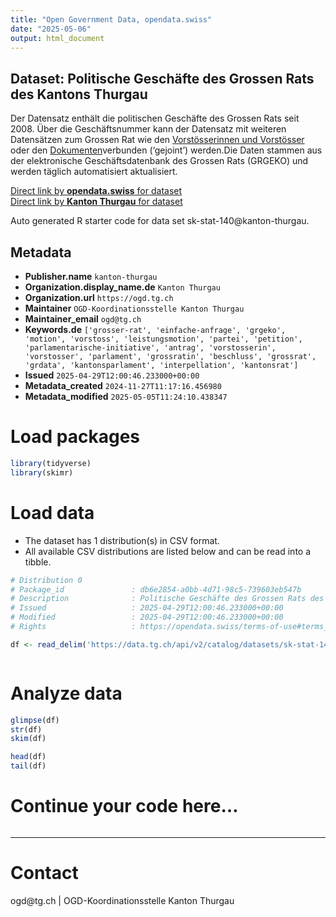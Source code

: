 ```yaml
---
title: "Open Government Data, opendata.swiss"
date: "2025-05-06"
output: html_document
---
```


## Dataset: Politische Geschäfte des Grossen Rats des Kantons Thurgau

Der Datensatz enthält die politischen Geschäfte des Grossen Rats seit 2008. Über die Geschäftsnummer kann der Datensatz mit weiteren Datensätzen zum Grossen Rat wie den [Vorstösserinnen und Vorstösser](https://data.tg.ch/explore/dataset/sk-stat-141/information/) oder den [Dokumenten ](https://data.tg.ch/explore/dataset/sk-stat-139/information/)verbunden ('gejoint') werden.Die Daten stammen aus der elektronische Geschäftsdatenbank des Grossen Rats (GRGEKO) und werden täglich automatisiert aktualisiert.

[Direct link by **opendata.swiss** for dataset](https://opendata.swiss/de/dataset/politische-geschafte-des-grossen-rats-des-kantons-thurgau)<br>
[Direct link by **Kanton Thurgau** for dataset](https://data.tg.ch/explore/dataset/sk-stat-140/)

Auto generated R starter code for data set sk-stat-140@kanton-thurgau.

## Metadata

- **Publisher.name** `kanton-thurgau`
- **Organization.display_name.de** `Kanton Thurgau`
- **Organization.url** `https://ogd.tg.ch`
- **Maintainer** `OGD-Koordinationsstelle Kanton Thurgau`
- **Maintainer_email** `ogd@tg.ch`
- **Keywords.de** `['grosser-rat', 'einfache-anfrage', 'grgeko', 'motion', 'vorstoss', 'leistungsmotion', 'partei', 'petition', 'parlamentarische-initiative', 'antrag', 'vorstosserin', 'vorstosser', 'parlament', 'grossratin', 'beschluss', 'grossrat', 'grdata', 'kantonsparlament', 'interpellation', 'kantonsrat']`
- **Issued** `2025-04-29T12:00:46.233000+00:00`
- **Metadata_created** `2024-11-27T11:17:16.456980`
- **Metadata_modified** `2025-05-05T11:24:10.438347`


# Load packages

```r

library(tidyverse)
library(skimr)

```

# Load data

-   The dataset has 1 distribution(s) in CSV format.
-   All available CSV distributions are listed below and can be read into a tibble.

```r

# Distribution 0
# Package_id               : db6e2854-a0bb-4d71-98c5-739603eb547b
# Description              : Politische Geschäfte des Grossen Rats des Kantons Thurgau (csv)
# Issued                   : 2025-04-29T12:00:46.233000+00:00
# Modified                 : 2025-04-29T12:00:46.233000+00:00
# Rights                   : https://opendata.swiss/terms-of-use#terms_by

df <- read_delim('https://data.tg.ch/api/v2/catalog/datasets/sk-stat-140/exports/csv?use_labels=true')



```

# Analyze data

```r

glimpse(df)
str(df)
skim(df)

head(df)
tail(df)

```

# Continue your code here...

```r

```

------------------------------------------------------------------------

# Contact

ogd@tg.ch | OGD-Koordinationsstelle Kanton Thurgau
